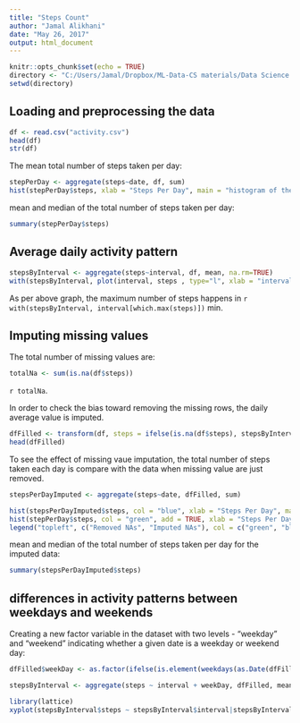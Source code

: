 ---
title: "Steps Count"
author: "Jamal Alikhani"
date: "May 26, 2017"
output: html_document
---

```{r setup, include=FALSE}
knitr::opts_chunk$set(echo = TRUE)
directory <- "C:/Users/Jamal/Dropbox/ML-Data-CS materials/Data Science Specialization- Coursera/Reproducible Research/HW-W2/"
setwd(directory)
```

## Loading and preprocessing the data

```{r}
df <- read.csv("activity.csv")
head(df)
str(df)
```

The mean total number of steps taken per day:

```{r}
stepPerDay <- aggregate(steps~date, df, sum)
hist(stepPerDay$steps, xlab = "Steps Per Day", main = "histogram of the total number of steps taken each day")

```

mean and median of the total number of steps taken per day:

```{r}
summary(stepPerDay$steps)

```

## Average daily activity pattern

```{r}
stepsByInterval <- aggregate(steps~interval, df, mean, na.rm=TRUE)
with(stepsByInterval, plot(interval, steps , type="l", xlab = "interval (min)", ylab = "Average step (count)", main = "average daily activity pattern"))
```

As per above graph, the maximum number of steps happens in `r with(stepsByInterval, interval[which.max(steps)])` min. 

## Imputing missing values

The total number of missing values are:
```{r}
totalNa <- sum(is.na(df$steps))
```
`r totalNa`.   

In order to check the bias toward removing the missing rows, the daily average value is imputed.

```{r}
dfFilled <- transform(df, steps = ifelse(is.na(df$steps), stepsByInterval$steps[match(df$interval, stepsByInterval$interval)], df$steps)) 
head(dfFilled)
```

To see the effect of missing vaue imputation, the total number of steps taken each day is compare with the data when missing value are just removed. 

```{r}
stepsPerDayImputed <- aggregate(steps~date, dfFilled, sum)

hist(stepsPerDayImputed$steps, col = "blue", xlab = "Steps Per Day", main = "Histogram of the total number of steps taken each day")
hist(stepPerDay$steps, col = "green", add = TRUE, xlab = "Steps Per Day")
legend("topleft", c("Removed NAs", "Imputed NAs"), col = c("green", "blue"), lwd = 10)

```
mean and median of the total number of steps taken per day for the imputed data:

```{r}
summary(stepsPerDayImputed$steps)

```


## differences in activity patterns between weekdays and weekends

Creating a new factor variable in the dataset with two levels - "weekday" and "weekend" indicating whether a given date is a weekday or weekend day:

```{r}
dfFilled$weekDay <- as.factor(ifelse(is.element(weekdays(as.Date(dfFilled$date)),c("Monday", "Tuesday", "Wednesday", "Thursday", "Friday")), "weekday", "weekend"))

stepsByInterval <- aggregate(steps ~ interval + weekDay, dfFilled, mean)

library(lattice)
xyplot(stepsByInterval$steps ~ stepsByInterval$interval|stepsByInterval$weekDay,xlab = "interval (min)", ylab = "Average step (count)", main = "average daily activity pattern for Weekday vs. Weekend", layout=c(1,2), type="l")

```
